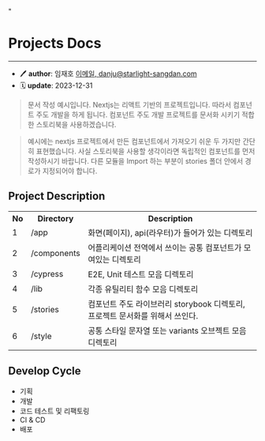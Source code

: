 
<Meta title="기억 극단 포트폴리오용 웹사이트 제작 예시" />"

# Projects Docs

---

-   🖊️ **author**: 임재호 [이메일, danju@starlight-sangdan.com]()
-   ️🗓️ **update**: 2023-12-31

> 문서 작성 예시입니다. Nextjs는 리액트 기반의 프로젝트입니다. 따라서 컴포넌트 주도 개발을 하게 됩니다. 컴포넌트 주도 개발 프로젝트를 문서화 시키기 적합한 스토리북을 사용하겠습니다.

> 예시에는 nextjs 프로젝트에서 만든 컴포넌트에서 가져오기 쉬운 두 가지만 간단히 표현했습니다. 사실 스토리북을 사용할 생각이라면 독립적인 컴포넌트를 먼저 작성하시기 바랍니다. 다른 모듈을 Import 하는 부분이 stories 폴더
> 안에서 경로가 지정되어야 합니다.

## Project Description

<table>
    <th>No</th>
    <th>Directory</th>
    <th>Description</th>
    <tr>
        <td>1</td>
        <td>/app</td>
        <td>화면(페이지), api(라우터)가 들어가 있는 디렉토리</td>
    </tr>
    <tr>
        <td>2</td>
        <td>/components</td>
        <td>어플리케이션 전역에서 쓰이는 공통 컴포넌트가 모여있는 디렉토리</td>
    </tr>
    <tr>
        <td>3</td>
        <td>/cypress</td>
        <td>E2E, Unit 테스트 모음 디렉토리</td>
    </tr>
    <tr>
        <td>4</td>
        <td>/lib</td>
        <td>각종 유틸리티 함수 모음 디렉토리</td>
    </tr>
    <tr>
        <td>5</td>
        <td>/stories</td>
        <td>
            컴포넌트 주도 라이브러리 storybook 디렉토리, 프로젝트 문서화를
            위해서 쓰인다.
        </td>
    </tr>
    <tr>
        <td>6</td>
        <td>/style</td>
        <td>공통 스타일 문자열 또는 variants 오브젝트 모음 디렉토리</td>
    </tr>
</table>

## Develop Cycle

-   기획
-   개발
-   코드 테스트 및 리팩토링
-   CI & CD
-   배포
